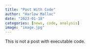 ```yaml
---
title: "Post With Code"
author: "Harlow Malloc"
date: "2023-01-18"
categories: [news, code, analysis]
image: "image.jpg"
---
```


This is not a post with executable code.
